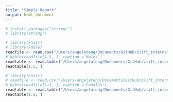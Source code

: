 ```yaml
---
title: "Simple Report"
output: html_document
---
```


```r
# install.packages("stringr")
# library(stringr)
```


```r
# library(knitr)
# library(kable)
readfile <- read.csv("/Users/angelateng/Documents/GitHub/zlift_internal_airflow/males.csv")
# kable(readfile[1:5, ], caption ='Males')
readtable <- read.table("/Users/angelateng/Documents/GitHub/zlift_internal_airflow/males.csv", sep= ",", header=TRUE)
readtable[1:5, ]
```
<!-- ### Counts by gender -->


<!-- ![](/Users/angelateng/Documents/GitHub/zlift_internal_airflow/counts_by_gender.png) -->
<!-- ### Counts by Age -->
<!-- ![](/Users/angelateng/Documents/GitHub/zlift_internal_airflow/counts_by_age.png) -->

```r
# library(knitr)
# readfile <- read.csv("/Users/angelateng/Documents/GitHub/zlift_internal_airflow/females.csv")
# kable(readfile[1:5, ], caption ='Females')
readtable <- read.table("/Users/angelateng/Documents/GitHub/zlift_internal_airflow/females.csv", sep= ",", header=TRUE)
readtable[1:5, ]
```
